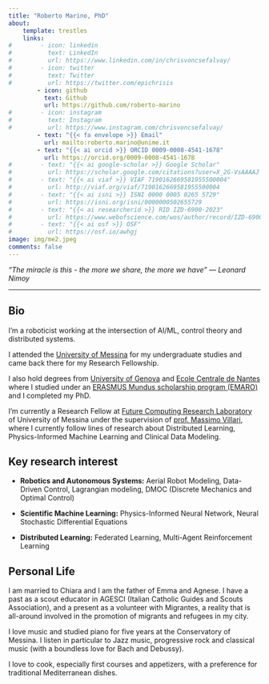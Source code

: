 ```yaml
---
title: "Roberto Marino, PhD"
about:
    template: trestles
    links:
#        - icon: linkedin
#          text: LinkedIn
#          url: https://www.linkedin.com/in/chrisvoncsefalvay/
#        - icon: twitter
#          text: Twitter
#          url: https://twitter.com/epichrisis
        - icon: github
          text: Github
          url: https://github.com/roberto-marino
#        - icon: instagram
#          text: Instagram
#          url: https://www.instagram.com/chrisvoncsefalvay/
        - text: "{{< fa envelope >}} Email"
          url: mailto:roberto.marino@unime.it
        - text: "{{< ai orcid >}} ORCID 0009-0008-4541-1678"
          url: https://orcid.org/0009-0008-4541-1678
#        - text: "{{< ai google-scholar >}} Google Scholar"
#          url: https://scholar.google.com/citations?user=X_2G-VsAAAAJ
#        - text: "{{< ai viaf >}} VIAF 7190162669581955500004"
#          url: http://viaf.org/viaf/7190162669581955500004
#        - text: "{{< ai isni >}} ISNI 0000 0005 0265 5729"
#          url: https://isni.org/isni/0000000502655729
#        - text: "{{< ai researcherid >}} RID IZD-6900-2023"
#          url: https://www.webofscience.com/wos/author/record/IZD-6900-2023
#        - text: "{{< ai osf >}} OSF"
#          url: https://osf.io/awhgj
image: img/me2.jpeg
comments: false
---
```


*"The miracle is this - the more we share, the more we have" ― Leonard Nimoy*

---

## Bio

I'm a roboticist working at the intersection of AI/ML, control theory and distributed systems.

I attended the [University of Messina](https://www.unime.it) for my undergraduate studies and came back there for my Research Fellowship.

I also hold degrees from [University of Genova](https://www.unige.it) and [Ecole Centrale de Nantes](https://www.ec-nantes.fr) where I studied under an [ERASMUS Mundus scholarship program (EMARO)](https://master-emaro.ec-nantes.fr/) and I completed my PhD.

I'm currently a Research Fellow at [Future Computing Research Laboratory](https://fcrlab.unime.it) of University of Messina under the supervision of [prof. Massimo Villari](https://scholar.google.com/citations?user=LogifUkAAAAJ&hl=it&oi=ao), where I currently follow lines of research about Distributed Learning, Physics-Informed Machine Learning and Clinical Data Modeling.


## Key research interest

* **Robotics and Autonomous Systems:** Aerial Robot Modeling, Data-Driven Control, Lagrangian modeling, DMOC (Discrete Mechanics and Optimal Control)

* **Scientific Machine Learning:** Physics-Informed Neural Network, Neural Stochastic Differential Equations

* **Distributed Learning:** Federated Learning, Multi-Agent Reinforcement Learning


## Personal Life

I am married to Chiara and I am the father of Emma and Agnese. I have a past as a scout educator in AGESCI (Italian Catholic Guides and Scouts Association), and a present as a volunteer with Migrantes, a reality that is all-around involved in the promotion of migrants and refugees in my city.

I love music and studied piano for five years at the Conservatory of Messina. I listen in particular to Jazz music, progressive rock and classical music (with a boundless love for Bach and Debussy).

I love to cook, especially first courses and appetizers, with a preference for traditional Mediterranean dishes.


